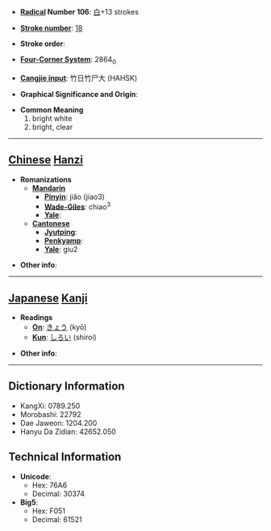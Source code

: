 * '''[[Wiktionary:Chinese radical index| Radical]] Number 106''': [[Wiktionary:Chinese radical index 白|白]]+13 strokes

* '''[[Wiktionary:Chinese total strokes index|Stroke number]]''': [[Wiktionary:Chinese total strokes index 18|18]]

* '''Stroke order''': 

* '''[[Wiktionary:Chinese four corner index|Four-Corner System]]''': 2864<sub>0</sub>

* '''[[Wiktionary:Chinese Cangjie index|Cangjie input]]''': 竹日竹尸大 (HAHSK)

* '''Graphical Significance and Origin''': 

* '''Common Meaning'''
*#bright white
*# bright, clear


----

== [[Chinese]] [[Hanzi]] ==

* '''Romanizations'''
** '''[[Mandarin]]'''
*** '''[[Pinyin]]''': jiǎo (jiao3)
*** '''[[Wade-Giles]]''': chiao<sup>3</sup>
*** '''[[Yale]]''': 
** '''[[Cantonese]]'''
*** '''[[Jyutping]]''':
*** '''[[Penkyamp]]''': 
*** '''[[Yale]]''': giu2

* '''Other info''': 

----

== [[Japanese]] [[Kanji]] ==

* '''Readings'''
** '''[[On]]''': [[きょう]] (kyō)
** '''[[Kun]]''': [[しろい]] (shiroi)

* '''Other info''':  

----

== Dictionary Information ==

* KangXi: 0789.250
* Morobashi: 22792
* Dae Jaweon: 1204.200
* Hanyu Da Zidian: 42652.050

== Technical Information ==

* '''Unicode''':
** Hex: 76A6
** Decimal: 30374
* '''Big5''':
** Hex: F051
** Decimal: 61521